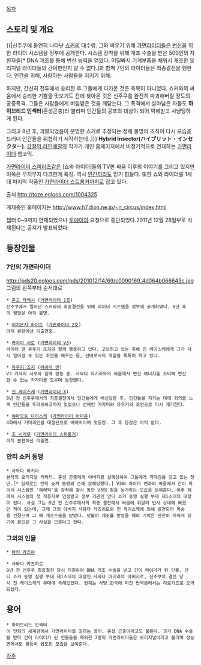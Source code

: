 [[목차]]

== 스토리 및 개요 ==
{{|신주쿠에 돌연히 나타난 [[쇼커]]의 대수령. 그와 싸우기 위해 [[가면라이더]]들은 [[변신]]을 위한 라이더 시스템을 정부에 공개한다. 시스템 장착을 위해 개조 수술을 받은 500인의 자원자들[* DNA 개조를 통해 변신 능력을 얻었다. 어딜봐서 기계부품을 채워서 개조한 오리지널 라이더들의 간이판인지 알 수 없다.]과 함께 7인의 라이더들은 최종결전을 행한다. 인간을 위해, 사랑하는 사람들을 지키기 위해.

하지만, 간신히 전투에서 승리한 후 그들에게 다가온 것은 축복이 아니었다. 쇼커와의 싸움에서 승리한 기쁨을 맛보기도 전에 찾아온 것은 신주쿠를 완전히 파괴해버릴 정도의 공중폭격. 그들은 사람들에게 버림받은 것을 깨닫는다. 그 폭격에서 살아남은 자들도 '''하이브리드 인섹터'''(혼성곤충)라 불리며 인간들의 공포의 대상이 되어 박해받고 사냥당하게 된다.

그리고 8년 후, 괴멸되었음이 분명한 쇼커로 추정되는 정체 불명의 조직이 다시 모습을 드러내 인간들을 위협하기 시작하는데..|}}
'''Hybrid Insector(ハイブリット・インセクター)'''. [[강철의 라인배럴]]의 작가가 개인 홈페이지에서 비정기적으로 연재하는 [[가면라이더]] 웹코믹.

[[가면라이더 스피리츠]]같은 [쇼와 라이더]들의 TV판 싸움 이후의 이야기를 그리고 있지만 이쪽은 무지무지 다크한게 특징. 역시 [[인간]]끼리도 믿기 힘들다. 또한 쇼와 라이더를 1세대 마지막 작품인 [[가면라이더 스트롱거]]까지로 잡고 있다.

출처 [[http://toze.egloos.com/1004325]]

게재중인 홈페이지는 [[http://www.h7.dion.ne.jp/~n_circus/index.html]]

챕터 0~9까지 연재되었으나 [[토에이]]의 요청으로 중단되었다.2011년 12월 28일부로 삭제된다는 공지가 발표되었다.
== 등장인물 ==
=== 7인의 가면라이더 ===
http://pds20.egloos.com/pds/201012/14/69/c0090169_4d064b066643c.jpg
그림의 왼쪽부터 순서대로

 * [[혼고 타케시]] ([[가면라이더 1호]])
 신주쿠에서 일어난 쇼커와의 최종결전을 위해 라이더 시스템을 정부에 공개하였다. 8년 후의 행방은 아직 불명.

 * [[이치몬지 하야토]] ([[가면라이더 2호]])
 아직 본편에선 미출연중.

 * [[카자미 시로]] ([[가면라이더 V3]])
 라이더 맨 유우키 조지와 함께 행동하고 있다. 고뇌하고 있는 후배 진 케이스케에게 그가 다시 일어설 수 있는 조언을 해주는 등, 선배로서의 역할을 톡톡히 하고 있다.

 * [[유우키 죠지]] ([[라이더 맨]])
 V3 카자미 시로와 함께 행동 중. 사와다 아키라와의 싸움에서 변신 에너지를 소비해 변신할 수 없는 카자미를 도우며 등장했다. 

 * [[진 케이스케]] ([[가면라이더 X]])
 8년 전 신주쿠에서의 최종결전에서 인간들에게 배신당한 후, 인간들을 지키는 데에 회의를 느껴 인간들을 두려워하고까지 있었으나 선배인 카자미와 유우키의 조언으로 다시 재기한다.

 * [[야마모토 다이스케]] ([[가면라이더 아마존]])
 4화에서 거미괴인을 대절단으로 베어버리며 첫등장. 그 후 등장은 아직 없다.

 * [[조 시게루]] ([[가면라이더 스트롱거]])
 아직 본편에선 미출연.

=== 안티 쇼커 동맹 ===
 * 사와다 아키라
 본작의 오리지널 캐릭터. 혼성 곤충에게 아버지를 살해당하여 그들에게 적대감을 갖고 있는 청년.[* 실제로는 안티 쇼커 동맹의 손에 살해당했다.] V3와 라이더 맨과의 싸움에서 간이 라이더 시스템인 '헤레틱'을 장착해 잠시 동안 V3의 힘을 능가하는 모습을 보여준다. 이후 헤레틱 시스템의 첫 적응자로 인정받고 정부 기관인 안티 쇼커 동맹 실행 부대 제1소대의 대장이 된다. 사실 그는 8년 전 신주쿠에서의 최종 결전에서 싸움에 휘말려 빈사 상태에 빠졌던 적이 있는데, 그때 그의 아버지 사와다 카즈히로와 진 케이스케에 의해 발견되어 목숨을 건졌으며 그 때 개조수술을 받았다. 덧붙여 개조를 받았을 때의 기억은 완전히 지워져 있기에 본인은 그 사실을 모른다고 한다.

=== 그외의 인물 ===
 * [[타키 카즈야]]

 * 사와다 카즈히로
 8년 전 신주쿠 최종결전 당시 지원하여 DNA 개조 수술을 받고 간이 라이더가 된 인물. 안티 쇼커 동맹 실행 부대 제1소대의 대장인 사와다 아키라의 아버지로, 신주쿠의 결전 당시 진 케이스케의 부대에 속해있었다. 현재는 사망.한국에 퍼진 번역본에서는 히로카즈로 오역되었다.

== 용어 ==
 * 하이브리드 인섹터
 이 만화의 세계관에서 가면라이더를 칭하는 용어. 혼성 곤충이라고도 불린다. 과거 DNA 수술을 받아 간이 라이더가 된 인물들을 제외한 7명의 가면라이더들은 오리지널이라고 불리며 성능면에서도 월등히 압도된 모습을 보여준다.

[[각주]]
